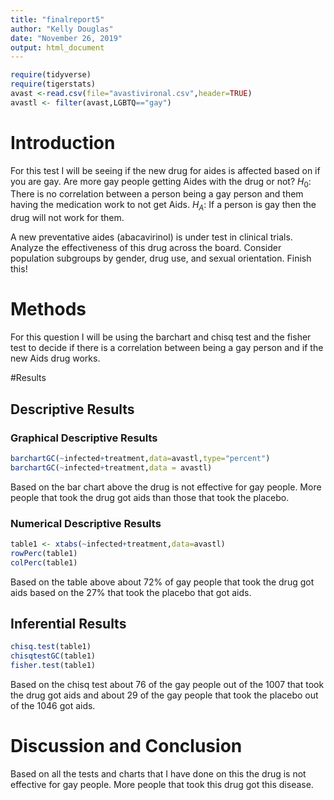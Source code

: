 ```yaml
---
title: "finalreport5"
author: "Kelly Douglas"
date: "November 26, 2019"
output: html_document
---
```


```r
require(tidyverse)
require(tigerstats)
avast <-read.csv(file="avastivironal.csv",header=TRUE)
avastl <- filter(avast,LGBTQ=="gay")
```

# Introduction

For this test I will be seeing if the new drug for aides is affected based on if you are gay. Are more gay people getting Aides with the drug or not? 
$H_0$: There is no correlation between a person being a gay person and them having the medication work to not get Aids.
$H_A$: If a person is gay then the drug will not work for them.

A new  preventative aides (abacavirinol) is under test in clinical trials. Analyze the effectiveness of this drug across the board. Consider population subgroups by gender, drug use, and sexual orientation. Finish this!

# Methods
For this question I will be using the barchart and chisq test and the fisher test to decide if there is a correlation between being a gay person and if the new Aids drug works. 

#Results

<!--Divide this section into two sub-sections:  One for your descriptive  results and one for your inferential results.!-->


## Descriptive Results


### Graphical Descriptive Results
```r
barchartGC(~infected+treatment,data=avastl,type="percent")
barchartGC(~infected+treatment,data = avastl)
```
Based on the bar chart above the drug is not effective for gay people. More people that took the drug got aids than those that took the placebo.

### Numerical Descriptive Results

```r
table1 <- xtabs(~infected+treatment,data=avastl)
rowPerc(table1)
colPerc(table1)
```
Based on the table above about 72% of gay people that took the drug got aids based on the 27% that took the placebo that got aids.

## Inferential Results

```r
chisq.test(table1)
chisqtestGC(table1)
fisher.test(table1)
```
Based on the chisq test about 76 of the gay people out of the 1007 that took the drug got aids and about 29 of the gay people that took the placebo out of the 1046 got aids.

# Discussion and Conclusion
Based on all the tests and charts that I have done on this the drug is not effective for gay people. More people that took this drug got this disease.
